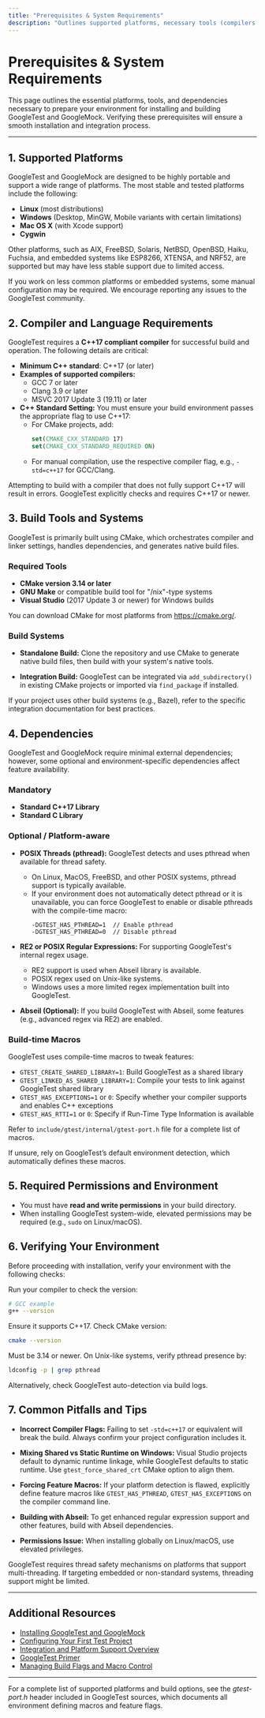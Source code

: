 ```yaml
---
title: "Prerequisites & System Requirements"
description: "Outlines supported platforms, necessary tools (compilers, build systems), and required dependencies for installing GoogleTest and GoogleMock. Helps users ensure their environment is compatible before proceeding."
---
```


# Prerequisites & System Requirements

This page outlines the essential platforms, tools, and dependencies necessary to prepare your environment for installing and building GoogleTest and GoogleMock. Verifying these prerequisites will ensure a smooth installation and integration process.

---

## 1. Supported Platforms

GoogleTest and GoogleMock are designed to be highly portable and support a wide range of platforms. The most stable and tested platforms include the following:

- **Linux** (most distributions)
- **Windows** (Desktop, MinGW, Mobile variants with certain limitations)
- **Mac OS X** (with Xcode support)
- **Cygwin**

Other platforms, such as AIX, FreeBSD, Solaris, NetBSD, OpenBSD, Haiku, Fuchsia, and embedded systems like ESP8266, XTENSA, and NRF52, are supported but may have less stable support due to limited access.

<Note>
If you work on less common platforms or embedded systems, some manual configuration may be required. We encourage reporting any issues to the GoogleTest community.
</Note>

## 2. Compiler and Language Requirements

GoogleTest requires a **C++17 compliant compiler** for successful build and operation. The following details are critical:

- **Minimum C++ standard**: C++17 (or later)
- **Examples of supported compilers:**
  - GCC 7 or later
  - Clang 3.9 or later
  - MSVC 2017 Update 3 (19.11) or later
- **C++ Standard Setting:** You must ensure your build environment passes the appropriate flag to use C++17:
  - For CMake projects, add:
    ```cmake
    set(CMAKE_CXX_STANDARD 17)
    set(CMAKE_CXX_STANDARD_REQUIRED ON)
    ```
  - For manual compilation, use the respective compiler flag, e.g., `-std=c++17` for GCC/Clang.

<Warning>
Attempting to build with a compiler that does not fully support C++17 will result in errors. GoogleTest explicitly checks and requires C++17 or newer.
</Warning>

## 3. Build Tools and Systems

GoogleTest is primarily built using CMake, which orchestrates compiler and linker settings, handles dependencies, and generates native build files.

### Required Tools

- **CMake version 3.14 or later**
- **GNU Make** or compatible build tool for "/nix"-type systems
- **Visual Studio** (2017 Update 3 or newer) for Windows builds

You can download CMake for most platforms from <https://cmake.org/>.

### Build Systems

- **Standalone Build:** Clone the repository and use CMake to generate native build files, then build with your system's native tools.

- **Integration Build:** GoogleTest can be integrated via `add_subdirectory()` in existing CMake projects or imported via `find_package` if installed.

<Info>
If your project uses other build systems (e.g., Bazel), refer to the specific integration documentation for best practices.
</Info>

## 4. Dependencies

GoogleTest and GoogleMock require minimal external dependencies; however, some optional and environment-specific dependencies affect feature availability.

### Mandatory

- **Standard C++17 Library**
- **Standard C Library**

### Optional / Platform-aware

- **POSIX Threads (pthread):** GoogleTest detects and uses pthread when available for thread safety.
  - On Linux, MacOS, FreeBSD, and other POSIX systems, pthread support is typically available.
  - If your environment does not automatically detect pthread or it is unavailable, you can force GoogleTest to enable or disable pthreads with the compile-time macro:
    ```
    -DGTEST_HAS_PTHREAD=1  // Enable pthread
    -DGTEST_HAS_PTHREAD=0  // Disable pthread
    ```

- **RE2 or POSIX Regular Expressions:** For supporting GoogleTest's internal regex usage.
  - RE2 support is used when Abseil library is available.
  - POSIX regex used on Unix-like systems.
  - Windows uses a more limited regex implementation built into GoogleTest.

- **Abseil (Optional):** If you build GoogleTest with Abseil, some features (e.g., advanced regex via RE2) are enabled.

### Build-time Macros

GoogleTest uses compile-time macros to tweak features:

- `GTEST_CREATE_SHARED_LIBRARY=1`: Build GoogleTest as a shared library
- `GTEST_LINKED_AS_SHARED_LIBRARY=1`: Compile your tests to link against GoogleTest shared library
- `GTEST_HAS_EXCEPTIONS=1` or `0`: Specify whether your compiler supports and enables C++ exceptions
- `GTEST_HAS_RTTI=1` or `0`: Specify if Run-Time Type Information is available

Refer to `include/gtest/internal/gtest-port.h` file for a complete list of macros.

<Note>
If unsure, rely on GoogleTest’s default environment detection, which automatically defines these macros.
</Note>

## 5. Required Permissions and Environment

- You must have **read and write permissions** in your build directory.
- When installing GoogleTest system-wide, elevated permissions may be required (e.g., `sudo` on Linux/macOS).

## 6. Verifying Your Environment

Before proceeding with installation, verify your environment with the following checks:

<Steps>
<Step title="Verify C++ Compiler Support">
Run your compiler to check the version:

```bash
# GCC example
g++ --version
```

Ensure it supports C++17.
</Step>
<Step title="Verify CMake Installation">
Check CMake version:

```bash
cmake --version
```

Must be 3.14 or newer.
</Step>
<Step title="Check for pthread Library (optional)">
On Unix-like systems, verify pthread presence by:

```bash
ldconfig -p | grep pthread
```

Alternatively, check GoogleTest auto-detection via build logs.
</Step>
</Steps>

## 7. Common Pitfalls and Tips

- **Incorrect Compiler Flags:** Failing to set `-std=c++17` or equivalent will break the build. Always confirm your project configuration includes it.

- **Mixing Shared vs Static Runtime on Windows:** Visual Studio projects default to dynamic runtime linkage, while GoogleTest defaults to static runtime. Use `gtest_force_shared_crt` CMake option to align them.

- **Forcing Feature Macros:** If your platform detection is flawed, explicitly define feature macros like `GTEST_HAS_PTHREAD`, `GTEST_HAS_EXCEPTIONS` on the compiler command line.

- **Building with Abseil:** To get enhanced regular expression support and other features, build with Abseil dependencies.

- **Permissions Issue:** When installing globally on Linux/macOS, use elevated privileges.

<Warning>
GoogleTest requires thread safety mechanisms on platforms that support multi-threading. If targeting embedded or non-standard systems, threading support might be limited.
</Warning>

---

## Additional Resources

- [Installing GoogleTest and GoogleMock](getting-started/installation-setup/installing-framework)
- [Configuring Your First Test Project](getting-started/installation-setup/config-first-project)
- [Integration and Platform Support Overview](overview/integration-and-getting-started/integration-points)
- [GoogleTest Primer](docs/primer.md)
- [Managing Build Flags and Macro Control](googletest/cmake/internal_utils.cmake)

---

For a complete list of supported platforms and build options, see the *gtest-port.h* header included in GoogleTest sources, which documents all environment defining macros and feature flags.
